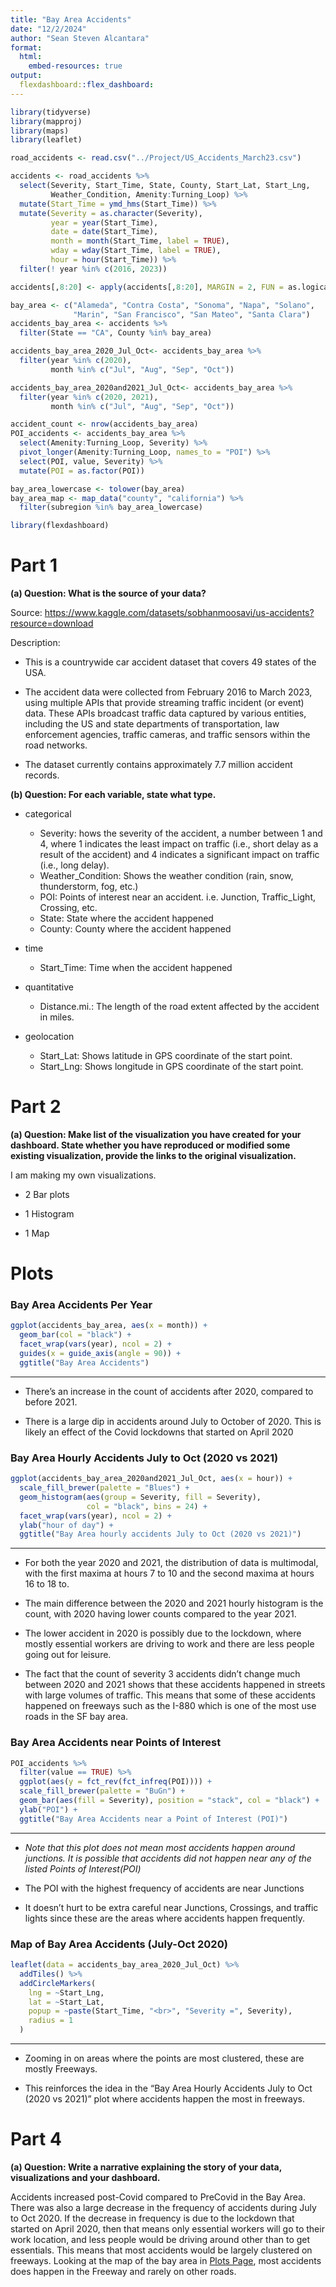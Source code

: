 ```yaml
---
title: "Bay Area Accidents"
date: "12/2/2024"
author: "Sean Steven Alcantara"
format:
  html:
    embed-resources: true
output: 
  flexdashboard::flex_dashboard:
---
```


```r
library(tidyverse)
library(mapproj)
library(maps)
library(leaflet)
```

```r
road_accidents <- read.csv("../Project/US_Accidents_March23.csv")
```

```r
accidents <- road_accidents %>% 
  select(Severity, Start_Time, State, County, Start_Lat, Start_Lng,
         Weather_Condition, Amenity:Turning_Loop) %>% 
  mutate(Start_Time = ymd_hms(Start_Time)) %>% 
  mutate(Severity = as.character(Severity),
         year = year(Start_Time),
         date = date(Start_Time),
         month = month(Start_Time, label = TRUE),
         wday = wday(Start_Time, label = TRUE),
         hour = hour(Start_Time)) %>% 
  filter(! year %in% c(2016, 2023))
```

```r
accidents[,8:20] <- apply(accidents[,8:20], MARGIN = 2, FUN = as.logical)
```

```r
bay_area <- c("Alameda", "Contra Costa", "Sonoma", "Napa", "Solano",
              "Marin", "San Francisco", "San Mateo", "Santa Clara")
accidents_bay_area <- accidents %>% 
  filter(State == "CA", County %in% bay_area)
```

```r
accidents_bay_area_2020_Jul_Oct<- accidents_bay_area %>% 
  filter(year %in% c(2020),
         month %in% c("Jul", "Aug", "Sep", "Oct"))
```

```r
accidents_bay_area_2020and2021_Jul_Oct<- accidents_bay_area %>% 
  filter(year %in% c(2020, 2021),
         month %in% c("Jul", "Aug", "Sep", "Oct"))
```

```r
accident_count <- nrow(accidents_bay_area)
POI_accidents <- accidents_bay_area %>%
  select(Amenity:Turning_Loop, Severity) %>% 
  pivot_longer(Amenity:Turning_Loop, names_to = "POI") %>% 
  select(POI, value, Severity) %>% 
  mutate(POI = as.factor(POI))
```

```r
bay_area_lowercase <- tolower(bay_area)
bay_area_map <- map_data("county", "california") %>% 
  filter(subregion %in% bay_area_lowercase)
```

```r
library(flexdashboard)
```

# Part 1

**(a) Question: What is the source of your data?**
 
 Source:
 <https://www.kaggle.com/datasets/sobhanmoosavi/us-accidents?resource=download>
 
 Description:
 
-   This is a countrywide car accident dataset that covers 49 states of the USA. 

-   The accident data were collected from February 2016 to March 2023, using multiple APIs that provide streaming traffic incident (or event) data. These APIs broadcast traffic data captured by various entities, including the US and state departments of transportation, law enforcement agencies, traffic cameras, and traffic sensors within the road networks.

-   The dataset currently contains approximately 7.7 million accident records.

**(b) Question: For each variable, state what type.**
 
-   categorical

    -   Severity: hows the severity of the accident, a number between 1 and 4, where 1 indicates the least impact on traffic (i.e., short delay as a result of the accident) and 4 indicates a significant impact on traffic (i.e., long delay).
    -   Weather_Condition: Shows the weather condition (rain, snow, thunderstorm, fog, etc.)
    -   POI: Points of interest near an accident. i.e. Junction, Traffic_Light, Crossing, etc.
    -   State: State where the accident happened
    -   County: County where the accident happened

-   time

    -   Start_Time: Time when the accident happened

-   quantitative

    -   Distance.mi.: The length of the road extent affected by the accident in miles.

-   geolocation

    -   Start_Lat: Shows latitude in GPS coordinate of the start point.
    -   Start_Lng: Shows longitude in GPS coordinate of the start point.

# Part 2

**(a) Question: Make list of the visualization you have created for your dashboard. State whether you have reproduced or modified some existing visualization, provide the links to the original visualization.**

I am making my own visualizations.

-   2 Bar plots

-   1 Histogram

-   1 Map

# Plots {.storyboard}

### Bay Area Accidents Per Year

```r
ggplot(accidents_bay_area, aes(x = month)) +
  geom_bar(col = "black") +
  facet_wrap(vars(year), ncol = 2) +
  guides(x = guide_axis(angle = 90)) +
  ggtitle("Bay Area Accidents")
```

***
- There's an increase in the count of accidents after 2020, compared to before 2021.

- There is a large dip in accidents around July to October of 2020. This is likely an effect of the Covid lockdowns that started on April 2020

### Bay Area Hourly Accidents July to Oct (2020 vs 2021)

```r
ggplot(accidents_bay_area_2020and2021_Jul_Oct, aes(x = hour)) +
  scale_fill_brewer(palette = "Blues") +
  geom_histogram(aes(group = Severity, fill = Severity),
                 col = "black", bins = 24) +
  facet_wrap(vars(year), ncol = 2) +
  ylab("hour of day") +
  ggtitle("Bay Area hourly accidents July to Oct (2020 vs 2021)")
```

***
- For both the year 2020 and 2021, the distribution of data is multimodal, with the first maxima at hours 7 to 10 and the second
maxima at hours 16 to 18 to.

- The main difference between the 2020 and 2021 hourly histogram is the count, with 2020 having lower counts compared to the year 2021.

- The lower accident in 2020 is possibly due to the lockdown, where mostly essential workers are driving to work and there are less people going out for leisure.

- The fact that the count of severity 3 accidents didn't change much between 2020 and 2021 shows that these accidents happened in streets with large volumes of traffic. This means that some of these accidents happened on freeways such as the I-880 which is one of the most use roads in the SF bay area.


### Bay Area Accidents near Points of Interest

```r
POI_accidents %>%
  filter(value == TRUE) %>% 
  ggplot(aes(y = fct_rev(fct_infreq(POI)))) +
  scale_fill_brewer(palette = "BuGn") +
  geom_bar(aes(fill = Severity), position = "stack", col = "black") +
  ylab("POI") +
  ggtitle("Bay Area Accidents near a Point of Interest (POI)")
```

*** 
- *Note that this plot does not mean most accidents happen around junctions. It is possible that accidents did not happen near any of the listed Points of Interest(POI)*

- The POI with the highest frequency of accidents are near Junctions

- It doesn't hurt to be extra careful near Junctions, Crossings, and traffic lights since these are the areas where accidents happen frequently.

### Map of Bay Area Accidents (July-Oct 2020)

```r
leaflet(data = accidents_bay_area_2020_Jul_Oct) %>% 
  addTiles() %>% 
  addCircleMarkers(
    lng = ~Start_Lng,
    lat = ~Start_Lat,
    popup = ~paste(Start_Time, "<br>", "Severity =", Severity),
    radius = 1
  )
```

***
- Zooming in on areas where the points are most clustered, these are mostly Freeways.

- This reinforces the idea in the "Bay Area Hourly Accidents July to Oct (2020 vs 2021)" plot where accidents happen the most in freeways.

# Part 4

**(a) Question: Write a narrative explaining the story of your data, visualizations and your dashboard.**

Accidents increased post-Covid compared to PreCovid in the Bay Area. There was also a large decrease in the frequency of accidents during July to Oct 2020. If the decrease in frequency is due to the lockdown that started on April 2020, then that means only essential workers will go to their work location, and less people would be driving around other than to get essentials. This means that most accidents would be largely clustered on freeways. Looking at the map of the bay area in [Plots Page](#Plots), most accidents does happen in the Freeway and rarely on other roads.